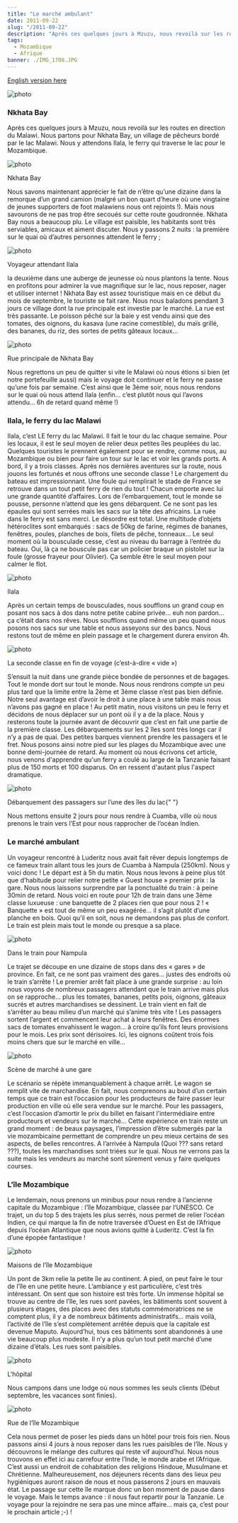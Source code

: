 ```yaml
---
title: "Le marché ambulant"
date: 2011-09-22
slug: "/2011-09-22"
description: "Après ces quelques jours à Mzuzu, nous revoilà sur les routes en direction du Malawi. Nous partons pour Nkhata Bay, un village de pêcheurs..."
tags:
  - Mozambique
  - Afrique
banner: ./IMG_1708.JPG
---
```


[English version here](/en/2011-09-22)

![photo](./IMG_1678.JPG)

### Nkhata Bay

Après ces quelques jours à Mzuzu, nous revoilà sur les routes en direction du Malawi. Nous partons pour Nkhata Bay, un village de pêcheurs bordé par le lac Malawi. Nous y attendons Ilala, le ferry qui traverse le lac pour le Mozambique.

![photo](./IMG_1523.JPG)

<div class="img-caption">Nkhata Bay</div>

Nous savons maintenant apprécier le fait de n’être qu’une dizaine dans la remorque d’un grand camion (malgré un bon quart d’heure où une vingtaine de jeunes supporters de foot malawiens nous ont rejoints !). Mais nous savourons de ne pas trop être secoués sur cette route goudronnée.
Nkhata Bay nous a beaucoup plu. Le village est paisible, les habitants sont très serviables, amicaux et aiment discuter. Nous y passons 2 nuits : la première sur le quai où d’autres personnes attendent le ferry ;

![photo](./IMG_1521.JPG)

<div class="img-caption">Voyageur attendant Ilala</div>

la deuxième dans une auberge de jeunesse où nous plantons la tente. Nous en profitons pour admirer la vue magnifique sur le lac, nous reposer, nager et utiliser internet ! Nkhata Bay est assez touristique mais en ce début du mois de septembre, le touriste se fait rare.
Nous nous baladons pendant 3 jours ce village dont la rue principale est investie par le marché. La rue est très passante. Le poisson pêché sur la baie y est vendu ainsi que des tomates, des oignons, du kasava (une racine comestible), du maïs grillé, des bananes, du riz, des sortes de petits gâteaux locaux…

![photo](./IMG_1591.JPG)

<div class="img-caption">Rue principale de Nkhata Bay</div>

Nous regrettons un peu de quitter si vite le Malawi où nous étions si bien (et notre portefeuille aussi) mais le voyage doit continuer et le ferry ne passe qu’une fois par semaine. C’est ainsi que le 3ème soir, nous nous rendons sur le quai où nous attend Ilala (enfin… c’est plutôt nous qui l’avons attendu… 6h de retard quand même !)

### Ilala, le ferry du lac Malawi

Ilala, c’est LE ferry du lac Malawi. Il fait le tour du lac chaque semaine. Pour les locaux, il est le seul moyen de relier deux petites îles peuplées du lac. Quelques touristes le prennent également pour se rendre, comme nous, au Mozambique ou bien pour faire un tour sur le lac et voir les grands ports. A bord, il y a trois classes. Après nos dernières aventures sur la route, nous jouons les fortunés et nous offrons une seconde classe !
Le chargement du bateau est impressionnant. Une foule qui remplirait le stade de France se retrouve dans un tout petit ferry de rien du tout ! Chacun emporte avec lui une grande quantité d’affaires. Lors de l’embarquement, tout le monde se pousse, personne n’attend que les gens débarquent. Ce ne sont pas les épaules qui sont serrées mais les sacs sur la tête des africains. La ruée dans le ferry est sans merci. Le désordre est total. Une multitude d’objets hétéroclites sont embarqués : sacs de 50kg de farine, régimes de bananes, fenêtres, poules, planches de bois, filets de pêche, tonneaux… Le seul moment où la bousculade cesse, c’est au niveau du barrage à l’entrée du bateau. Oui, là ça ne bouscule pas car un policier braque un pistolet sur la foule (grosse frayeur pour Olivier). Ça semble être le seul moyen pour calmer le flot.

![photo](./IMG_1613.JPG)

<div class="img-caption">Ilala</div>

Après un certain temps de bousculades, nous soufflons un grand coup en posant nos sacs à dos dans notre petite cabine privée... euh non pardon… ça c’était dans nos rêves. Nous soufflons quand même un peu quand nous posons nos sacs sur une table et nous asseyons sur des bancs. Nous restons tout de même en plein passage et le chargement durera environ 4h.

![photo](./IMG_1665.JPG)

<div class="img-caption">
  La seconde classe en fin de voyage (c’est-à-dire « vide »)
</div>

S’ensuit la nuit dans une grande pièce bondée de personnes et de bagages. Tout le monde dort sur tout le monde. Nous nous rendrons compte un peu plus tard que la limite entre la 2ème et 3ème classe n’est pas bien définie. Notre seul avantage est d’avoir le droit à une place à une table mais nous n’avons pas gagné en place !
Au petit matin, nous visitons un peu le ferry et décidons de nous déplacer sur un pont où il y a de la place. Nous y resterons toute la journée avant de découvrir que c’est en fait une partie de la première classe. Les débarquements sur les 2 îles sont très longs car il n’y a pas de quai. Des petites barques viennent prendre les passagers et le fret. Nous posons ainsi notre pied sur les plages du Mozambique avec une bonne demi-journée de retard.
Au moment où nous écrivons cet article, nous venons d'apprendre qu'un ferry a coulé au large de la Tanzanie faisant plus de 150 morts et 100 disparus. On en ressent d'autant plus l'aspect dramatique.

![photo](./IMG_1638.JPG)

<div class="img-caption">
  Débarquement des passagers sur l’une des îles du lac{" "}
</div>

Nous mettons ensuite 2 jours pour nous rendre à Cuamba, ville où nous prenons le train vers l’Est pour nous rapprocher de l’océan Indien.

### Le marché ambulant

Un voyageur rencontré à Luderitz nous avait fait rêver depuis longtemps de ce fameux train allant tous les jours de Cuamba à Nampula (250km). Nous y voici donc ! Le départ est à 5h du matin. Nous nous levons à peine plus tôt que d’habitude pour relier notre petite « Guest house » premier prix : la gare. Nous nous laissons surprendre par la ponctualité du train : à peine 30min de retard. Nous voici en route pour 12h de train dans une 3ème classe luxueuse : une banquette de 2 places rien que pour nous 2 ! « Banquette » est tout de même un peu exagérée… il s’agit plutôt d’une planche en bois. Quoi qu’il en soit, nous ne demandons pas plus de confort. Le train est plein mais tout le monde ou presque a sa place.

![photo](./IMG_1715.JPG)

<div class="img-caption">Dans le train pour Nampula</div>

Le trajet se découpe en une dizaine de stops dans des « gares » de province. En fait, ce ne sont pas vraiment des gares… justes des endroits où le train s’arrête ! Le premier arrêt fait place à une grande surprise : au loin nous voyons de nombreux passagers attendant que le train arrive mais plus on se rapproche… plus les tomates, bananes, petits pois, oignons, gâteaux sucrés et autres marchandises se dessinent. Le train vient en fait de s’arrêter au beau milieu d’un marché qui s’anime très vite ! Les passagers sortent l’argent et commencent leur achat à leurs fenêtres. Des énormes sacs de tomates envahissent le wagon… à croire qu’ils font leurs provisions pour le mois. Les prix sont dérisoires. Ici, les oignons coûtent trois fois moins chers que sur le marché en ville…

![photo](./IMG_1691.JPG)

<div class="img-caption">Scène de marché à une gare</div>

Le scénario se répète immanquablement à chaque arrêt. Le wagon se remplit vite de marchandise. En fait, nous comprenons au bout d’un certain temps que ce train est l’occasion pour les producteurs de faire passer leur production en ville où elle sera vendue sur le marché. Pour les passagers, c’est l’occasion d’amortir le prix du billet en faisant l’intermédiaire entre producteurs et vendeurs sur le marché…
Cette expérience en train reste un grand moment : de beaux paysages, l’impression d’être submergés par la vie mozambicaine permettant de comprendre un peu mieux certains de ses aspects, de belles rencontres.
A l’arrivée à Nampula (Quoi ??? sans retard ???), toutes les marchandises sont triées sur le quai. Nous ne verrons pas la suite mais les vendeurs au marché sont sûrement venus y faire quelques courses.

### L’île Mozambique

Le lendemain, nous prenons un minibus pour nous rendre à l’ancienne capitale du Mozambique : l’île Mozambique, classée par l’UNESCO. Ce trajet, un du top 5 des trajets les plus serrés, nous permet de relier l’océan Indien, ce qui marque la fin de notre traversée d’Ouest en Est de l’Afrique depuis l’océan Atlantique que nous avions quitté à Luderitz. C’est la fin d’une épopée fantastique !

![photo](./IMG_1785.JPG)

<div class="img-caption">Maisons de l’île Mozambique</div>

Un pont de 3km relie la petite île au continent. A pied, on peut faire le tour de l’île en une petite heure. L’ambiance y est particulière, c’est très intéressant. On sent que son histoire est très forte. Un immense hôpital se trouve au centre de l’île, les rues sont pavées, les bâtiments sont souvent à plusieurs étages, des places avec des statuts commémoratrices ne se comptent plus, il y a de nombreux bâtiments administratifs… mais voilà, l’activité de l’île s’est complètement arrêtée depuis que la capitale est devenue Maputo. Aujourd’hui, tous ces bâtiments sont abandonnés à une vie beaucoup plus modeste. Il n’y a plus qu’un tout petit marché d’une dizaine d’étals. Les rues sont paisibles.

![photo](./IMG_1740.JPG)

<div class="img-caption">L'hôpital</div>

Nous campons dans une lodge où nous sommes les seuls clients (Début septembre, les
vacances sont finies).

![photo](./IMG_1773.JPG)

<div class="img-caption">Rue de l’île Mozambique</div>

Cela nous permet de poser les pieds dans un hôtel pour trois fois rien. Nous passons ainsi 4 jours à nous reposer dans les rues paisibles de l’île. Nous y découvrons le mélange des cultures qui reste vif aujourd’hui. Nous nous trouvons en effet ici au carrefour entre l’Inde, le monde arabe et l’Afrique. C’est aussi un endroit de cohabitation des religions Hindoue, Musulmane et Chrétienne.
Malheureusement, nos déjeuners récents dans des lieux peu hygiéniques auront raison de nous et nous passerons 2 jours en mauvais état. Le passage sur cette île marque donc un bon moment de pause dans le voyage.
Mais le temps avance : il nous faut repartir pour la Tanzanie. Le voyage pour la rejoindre ne sera pas une mince affaire… mais ça, c’est pour le prochain article ;-) !


<Navigation
  previous="/2011-09-11"
  next="/2011-10-07"
  gallery="/galerie/mozambique"
/>
